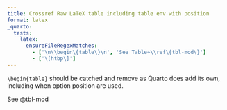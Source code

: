 ```yaml
---
title: Crossref Raw LaTeX table including table env with position
format: latex
_quarto:
  tests:
    latex:
      ensureFileRegexMatches:
        - ['\n\\begin\{table\}\n', 'See Table~\\ref\{tbl-mod\}']
        - ['\[htbp\]']
---
```


`\begin{table}` should be catched and remove as Quarto does add its own, including when option position are used.

```{=latex}
\begin{table}[htbp]
   \caption{\label{tbl-mod} no title}
   \centering
   \begin{tabular}{lc}
      \tabularnewline \midrule \midrule
      Dependent Variable: & disp\\  
      Model:              & (1)\\  
      \midrule
      \emph{Variables}\\
      Constant            & 580.9$^{***}$\\   
                          & (41.74)\\   
      mpg                 & -17.43$^{***}$\\   
                          & (1.993)\\   
      \midrule
      \emph{Fit statistics}\\
      Observations        & 32\\  
      R$^2$               & 0.71834\\  
      Adjusted R$^2$      & 0.70895\\  
      \midrule \midrule
      \multicolumn{2}{l}{\emph{IID standard-errors in parentheses}}\\
      \multicolumn{2}{l}{\emph{Signif. Codes: ***: 0.01, **: 0.05, *: 0.1}}\\
   \end{tabular}
\end{table}
```

See @tbl-mod
